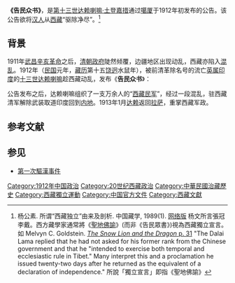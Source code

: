 {{西藏歷史}}
'''《告民众书》'''，是[[第十三世达赖喇嘛·土登嘉措|第十三世达赖喇嘛·土登嘉措]]通过[[噶厦|噶厦]]于1912年初发布的公告。该公告欲将[[汉人|汉人]]从[[西藏|西藏]]“驱除净尽”。<ref>杨公素. 所谓“西藏独立”由来及剖析. 中国藏学, 1989(1). [http://www.fmprc.gov.cn/ce/ceun/chn/zjzg/tibet2008/t420594.htm 网络版] {{Wayback|url=http://www.fmprc.gov.cn/ce/ceun/chn/zjzg/tibet2008/t420594.htm |date=20171001213629 }} 杨文所言張冠李戴。西方藏學家通常將《[[聖地佛諭|聖地佛諭]]》(而非《告民眾書》)視為西藏獨立宣言。如 Melvyn C. Goldstein. [https://publishing.cdlib.org/ucpressebooks/view?docId=ft2199n7f4&chunk.id=d0e534&toc.depth=1&toc.id=d0e534&brand=eschol ''The Snow Lion and the Dragon'' p. 31] {{Wayback|url=https://publishing.cdlib.org/ucpressebooks/view?docId=ft2199n7f4&chunk.id=d0e534&toc.depth=1&toc.id=d0e534&brand=eschol |date=20171110070302 }} "The Dalai Lama replied that he had not asked for his former rank from the Chinese government and that he "intended to exercise both temporal and ecclesiastic rule in Tibet." Many interpret this and a proclamation he issued twenty-two days after he returned as the equivalent of a declaration of independence." 所說「獨立宣言」即指《聖地佛諭》</ref>

==背景==
1911年[[武昌|武昌]][[辛亥革命|辛亥革命]]之后，[[清朝政府|清朝政府]]陡然倾覆，边疆地区出现动乱，西藏亦陷入[[辛亥拉萨动乱|混乱]]。1912年（[[中華民國|民国]]元年，[[藏历|藏历]]第十五[[饶迥|饶迥]]水鼠年），被前清革除名号的流亡[[英属印度|英属印度]]的[[十三世达赖喇嘛|十三世达赖喇嘛]]趁西藏动乱，发布《'''告民众书'''》：

{{Quote|width=65%|
内地各省人民，刻已推翻君主，建立新国。嗣是以往，凡汉人递到西藏之公文政令，概勿遵从，身著藍色服者，即新国派来之官吏，尔等不得供应，惟乌拉仍当照旧供给。汉兵既不能保护我藏民，其将以何方法巩固一己之地位，愿我藏人熟思之。至藏人各寨营官，刻已召集，啜血同盟，共图进行，惟汉人官吏军队，猶欲任意进藏，总览我政权耳，夫汉人不能依据旧约，抚我藏民，是其信用既以大失，犹复恣为强夺，蹂躏主权，坐令我臣民上下，辗转流离，逃窜四方，苛残恶毒，于斯为极。推其用意，盖使我藏人永远不见天日矣，孰使之，皆汉人入藏使之也。自示之后，凡我营官头目人等，务宜发愤有为，苟其地居有汉人，固当驱除净尽，即其地未居汉人，亦必严为防守，总期西藏全境汉人绝迹，是为至要。<ref>陈庆英、高淑芬，主编. 《西藏通史·民国卷》. 中国边疆通史丛书. 郑州：中州古籍出版社，2003年5月第1版. ISBN 978-7-80253-839-9，535页－534页</ref><ref>{{cite book
| editor = 朱錦屏
| editor-link = 朱繡 (民國)
| title = 《西藏六十年大事記》
| url = https://taiwanebook.ncl.edu.tw/zh-tw/book/NCL-002983747/reader
| year = 1925年
| page = 27-28页
| website = 臺灣華文電子書庫
| access-date = 2020-11-23
| archive-date = 2020-08-05
| archive-url = https://web.archive.org/web/20200805220641/https://taiwanebook.ncl.edu.tw/zh-tw/book/NCL-002983747/reader
| dead-url = no
}}</ref>}}

公告发布之后，达赖喇嘛组织了一支万余人的“[[藏军|西藏民军]]”，经过一段混乱，驻西藏清军解除武装取道印度回到[[内地十八省|内地]]。1913年1月[[达赖|达赖]]返回[[拉萨|拉萨]]，重掌西藏军政。

==参考文献==
{{Reflist}}

==参见==
*[[第一次驅漢事件|第一次驅漢事件]]

[[Category:1912年中国政治|Category:1912年中国政治]]
[[Category:20世纪西藏政治|Category:20世纪西藏政治]]
[[Category:中華民國治藏歷史|Category:中華民國治藏歷史]]
[[Category:西藏獨立運動|Category:西藏獨立運動]]
[[Category:中国官方文件|Category:中国官方文件]]
[[Category:西藏文獻|Category:西藏文獻]]